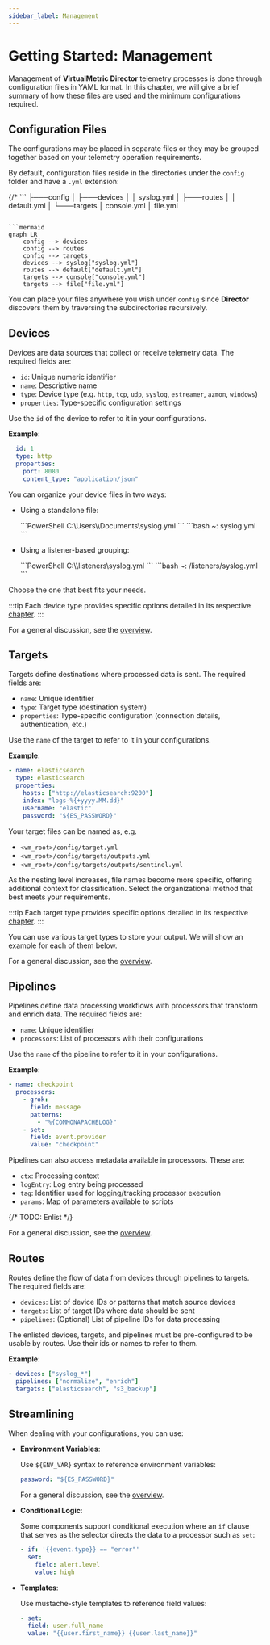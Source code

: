 ```yaml
---
sidebar_label: Management
---
```


# Getting Started: Management

Management of **VirtualMetric Director** telemetry processes is done through configuration files in YAML format. In this chapter, we will give a brief summary of how these files are used and the minimum configurations required.

## Configuration Files

The configurations may be placed in separate files or they may be grouped together based on your telemetry operation requirements.

By default, configuration files reside in the directories under the `config` folder and have a `.yml` extension:

{/* ```
├───config
│   ├───devices
│   │       syslog.yml
│   ├───routes
│   │       default.yml
│   └───targets
│           console.yml
│           file.yml
``` */}

```mermaid
graph LR
    config --> devices
    config --> routes
    config --> targets
    devices --> syslog["syslog.yml"]
    routes --> default["default.yml"]
    targets --> console["console.yml"]
    targets --> file["file.yml"]
```

You can place your files anywhere you wish under `config` since **Director** discovers them by traversing the subdirectories recursively.

## Devices

Devices are data sources that collect or receive telemetry data. The required fields are:

- `id`: Unique numeric identifier
- `name`: Descriptive name
- `type`: Device type (e.g. `http`, `tcp`, `udp`, `syslog`, `estreamer`, `azmon`, `windows`)
- `properties`: Type-specific configuration settings

Use the `id` of the device to refer to it in your configurations.

**Example**:

```yaml
  id: 1
  type: http
  properties:
    port: 8080
    content_type: "application/json"
```

You can organize your device files in two ways:

- Using a standalone file:

    <Tabs groupId="cli-options">
      <TabItem value="powershell" label="PowerShell" default>
        ```PowerShell
        C:\Users\<user-name>\Documents\syslog.yml
        ```
      </TabItem>
      <TabItem value="bash" label="Bash">  
        ```bash
        ~: syslog.yml
        ```
      </TabItem>
    </Tabs>

- Using a listener-based grouping:

    <Tabs groupId="cli-options">
      <TabItem value="powershell" label="PowerShell" default>
        ```PowerShell
        C:\<vm_root>\listeners\syslog.yml
        ```
      </TabItem>
      <TabItem value="bash" label="Bash">  
        ```bash
        ~: <vm_root>/listeners/syslog.yml
        ```
      </TabItem>
    </Tabs>

Choose the one that best fits your needs.

:::tip
Each device type provides specific options detailed in its respective [chapter](/docs/configuration/devices/index.mdx).
:::

For a general discussion, see the [overview](/docs/configuration/devices/index.mdx).

## Targets

Targets define destinations where processed data is sent. The required fields are:

- `name`: Unique identifier
- `type`: Target type (destination system)
- `properties`: Type-specific configuration (connection details, authentication, etc.)

Use the `name` of the target to refer to it in your configurations.

**Example**:

```yaml
- name: elasticsearch
  type: elasticsearch
  properties:
    hosts: ["http://elasticsearch:9200"]
    index: "logs-%{+yyyy.MM.dd}"
    username: "elastic"
    password: "${ES_PASSWORD}"
```

Your target files can be named as, e.g.

* `<vm_root>/config/target.yml`
* `<vm_root>/config/targets/outputs.yml`
* `<vm_root>/config/targets/outputs/sentinel.yml`

As the nesting level increases, file names become more specific, offering additional context for classification. Select the organizational method that best meets your requirements.

:::tip
Each target type provides specific options detailed in its respective [chapter](/docs/configuration/targets/index.mdx).
:::

You can use various target types to store your output. We will show an example for each of them below.

For a general discussion, see the [overview](/docs/configuration/targets/index.mdx).

## Pipelines

Pipelines define data processing workflows with processors that transform and enrich data. The required fields are:

- `name`: Unique identifier
- `processors`: List of processors with their configurations

Use the `name` of the pipeline to refer to it in your configurations.

**Example**:

```yaml
- name: checkpoint
  processors:
    - grok:
      field: message
      patterns:
        - "%{COMMONAPACHELOG}"
    - set:
      field: event.provider
      value: "checkpoint"
```

Pipelines can also access metadata available in processors. These are:

* `ctx`: Processing context
* `logEntry`: Log entry being processed
* `tag`: Identifier used for logging/tracking processor execution
* `params`: Map of parameters available to scripts

{/* TODO: Enlist */}

For a general discussion, see the [overview](/docs/configuration/pipelines/index.mdx).

## Routes

Routes define the flow of data from devices through pipelines to targets. The required fields are:

- `devices`: List of device IDs or patterns that match source devices
- `targets`: List of target IDs where data should be sent
- `pipelines`: (Optional) List of pipeline IDs for data processing

The enlisted devices, targets, and pipelines must be pre-configured to be usable by routes. Use their ids or names to refer to them.

**Example**:

```yaml
- devices: ["syslog_*"]
  pipelines: ["normalize", "enrich"]
  targets: ["elasticsearch", "s3_backup"]
```

## Streamlining

When dealing with your configurations, you can use:

* **Environment Variables**:

  Use `${ENV_VAR}` syntax to reference environment variables:

  ```yaml
  password: "${ES_PASSWORD}"
  ```

  For a general discussion, see the [overview](/docs/configuration/routes/index.mdx).

* **Conditional Logic**:

  Some components support conditional execution where an `if` clause that serves as the selector directs the data to a processor such as `set`:

  ```yaml
  - if: '{{event.type}} == "error"'
    set:
      field: alert.level
      value: high
  ```

* **Templates**:

  Use mustache-style templates to reference field values:

  ```yaml
  - set:
    field: user.full_name
    value: "{{user.first_name}} {{user.last_name}}"
  ```
